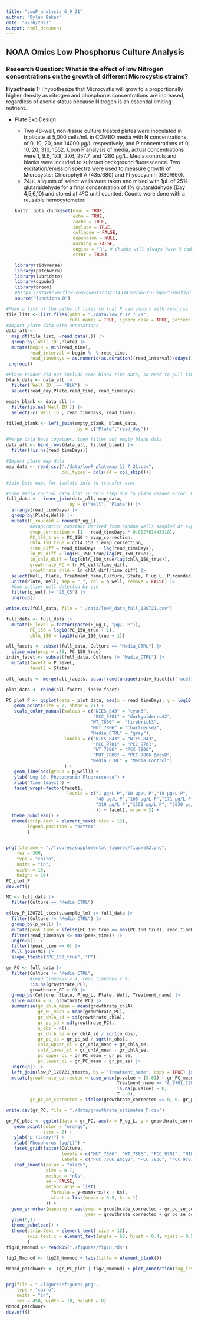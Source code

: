 ```yaml
---
title: "LowP_analysis_6_9_21"
author: "Dylan Baker"
date: "7/30/2021"
output: html_document
---
```


## **NOAA Omics Low Phosphorus Culture Analysis**

### Research Question: What is the effect of low Nitrogen concentrations on the growth of different Microcystis strains?

**Hypothesis 1:** I hypothesize that Microcystis will grow to a proportionally higher density as nitrogen and phosphorus concentrations are increased, regardless of axenic status because Nitrogen is an essential limiting nutrient.

-   Plate Exp Design

    -   Two 48-well, non-tissue culture treated plates were inoculated in triplicate at 5,000 cells/mL in COMBO media with N concentrations of 0, 10, 20, and 14000 μg/L respectively, and P concentrations of 0, 10, 20, 310, 1552. Upon P analysis of media, actual concentrations were 1, 9.6, 17.8, 27.6, 257.7, and 1280 μg/L. Media controls and blanks were included to subtract background fluorescence. Two excitation/emission spectra were used to measure growth of Microcystis: Chlorophyll A (435/680) and Phycocyanin (630/660).
    -   24μL aliquots of select wells were taken and mixed with 1μL of 25% glutaraldehyde for a final concentration of 1% glutaraldehyde (Day 4,5,6,10) and stored at 4ºC until counted. Counts were done with a reusable hemocytometer.

    ```r
    knitr::opts_chunk$set(eval = TRUE, 
                          echo = TRUE, 
                          cache = TRUE,
                          include = TRUE,
                          collapse = FALSE,
                          dependson = NULL,
                          warning = FALSE,
                          engine = "R", # Chunks will always have R code, unless noted
                          error = TRUE)

    library(tidyverse)
    library(patchwork)
    library(lubridate)
    library(ggpubr)
    library(broom)
    #https://stackoverflow.com/questions/11433432/how-to-import-multiple-csv-files-at-once
source("functions.R")
    ```

```r
#Make a list of the paths of files so that R can import with read_csv
file_list <- list.files(path = "./data/low_P_12_7_21",
                        full.names = TRUE, ignore.case = TRUE, pattern = ".csv$")
#Import plate data with annotations
data_all <-
  map_df(file_list, ~read_data(.)) |>
  group_by(`Well ID`,Plate) |>
  mutate(begin = min(read_time),
         read_interval = begin %--% read_time,
         read_timeDays = as.numeric(as.duration((read_interval)/ddays(1)))) |>
 ungroup()

#Plate reader did not include some blank time data, so need to pull time data from existing blanks
blank_data <- data_all |>
  filter(`Well ID` == "BLK") |>
  select(read_day,Plate,read_time, read_timeDays)

empty_blank <- data_all |>
  filter(is.na(`Well ID`)) |>
  select(-c(`Well ID`, read_timeDays, read_time))

filled_blank <- left_join(empty_blank, blank_data,
                           by = c("Plate","read_day"))

#Merge data back together, then filter out empty blank data
data_all <- bind_rows(data_all, filled_blank) |>
  filter(!is.na(read_timeDays))

#Import plate map data
map_data <- read_csv("./data/lowP_platemap_12_7_21.csv",
                     col_types = cols(X4 = col_skip())) 

#Join both maps for isolate info to transfer over

#Some media control data lost in this step due to plate reader error. Not missing any sample data.
full_data <-  inner_join(data_all, map_data,
                        by = c("Well", "Plate")) |>
  arrange(read_timeDays) |>
  group_by(Plate,Well) |>
  mutate(P_rounded = round(P_ug_L),
         #evaporation constant derived from random wells sampled at experiment end. See plate_evap_data for rationale
         evap_correction = (1 - read_timeDays * 0.002761443318),
         PC_150_true = PC_150 * evap_correction,
         chlA_150_true = chlA_150 * evap_correction,
         time_diff = read_timeDays - lag(read_timeDays),
         ln_PC_diff = log(PC_150_true/lag(PC_150_true)),
         ln_chlA_diff = log(chlA_150_true/lag(chlA_150_true)),
         growthrate_PC = ln_PC_diff/time_diff,
         growthrate_chlA = ln_chlA_diff/time_diff) |>
  select(Well, Plate, Treatment_name,Culture, State, P_ug_L, P_rounded,chlA_150, chlA_150_true, PC_150,PC_150_true,read_day,read_time,read_timeDays, growthrate_PC, growthrate_chlA) |>
  unite(Plate, Well, sep = "_", col = p_well, remove = FALSE) |>
  #One outlier well detected by eye
  filter(p_well != "20_C5") |>
  ungroup()

write.csv(full_data, file = "./data/lowP_data_full_120721.csv")

```

```r
full_data <- full_data |>
  mutate(P_level = factor(paste(P_ug_L, "μg/L P")),
         PC_150 = log10(PC_150_true + 1),
         chlA_150 = log10(chlA_150_true + 1))

all_facets <- subset(full_data, Culture == "Media_CTRL") |>
  slice_min(prop = .95, PC_150_true)
indiv_facet <- subset(full_data, Culture != "Media_CTRL") |>
  mutate(facet1 = P_level, 
         facet2 = State)

all_facets <- merge(all_facets, data.frame(unique(indiv_facet[c("facet1","facet2")])))

plot_data <- rbind(all_facets, indiv_facet)

PC_plot_P <- ggplot(data = plot_data, aes(x = read_timeDays, y = log10(PC_150_true), color = Culture)) +
   geom_point(size = 2, shape = 21) +
   scale_color_manual(values = c("NIES_843" = "cyan3",
                                 "PCC_9701" = "darkgoldenrod2",
                                "WT_7806" =  "firebrick3",
                                "MUT_7806" = "chartreuse2",
                                "Media_CTRL" = "gray"),
                      labels = c("NIES_843" = "NIES-843", 
                                 "PCC_9701" = "PCC 9701",
                                 "WT_7806" = "PCC 7806",
                                 "MUT_7806" = "PCC 7806 ΔmcyB", 
                                "Media_CTRL" = "Media Control")
                      ) +
   geom_line(aes(group = p_well)) +
   ylab("Log 10, Phycocyanin Fluorescence") +
   xlab("Time (days)") +
   facet_wrap(~factor(facet1, 
                       levels = c("1 μg/L P","10 μg/L P","19 μg/L P",
                                  "48 μg/L P","100 μg/L P","171 μg/L P",
                                  "310 μg/L P","1551 μg/L P", "3030 μg/L P"
                                  )) + facet2, nrow = 3) +
  theme_pubclean() +
  theme(strip.text = element_text( size = 12),
        legend.position = "bottom"
        )


png(filename = "./figures/supplemental_figures/figureS2.png",
    res = 300,
    type = "cairo",
    units = "in",
    width = 10,
    height = 10)
PC_plot_P
dev.off()
```


```r
MC <- full_data |>
  filter(Culture == "Media_CTRL") 

c(low_P_120721_ttests,sample_lm) := full_data |>
  filter(Culture != "Media_CTRL") |>
  group_by(p_well) |>
  mutate(peak_time = ifelse(PC_150_true == max(PC_150_true), read_timeDays, -1)) |> #mark when the highest fluorescence value is reached, filter below that timepoint
  filter(read_timeDays <= max(peak_time)) |>
  ungroup() |>
  filter(!peak_time == 0) |>
  full_join(MC) |>
  slope_ttests("PC_150_true", "P")

gr_PC <- full_data |>
  filter(Culture != "Media_CTRL", 
         #read_timeDays > 4, read_timeDays < 9,
         !is.na(growthrate_PC),
         growthrate_PC > 0) |>
  group_by(Culture, State, P_ug_L, Plate, Well, Treatment_name) |>
  slice_max(n = 5, growthrate_PC) |>
  summarise(gr_chlA_mean = mean(growthrate_chlA),
            gr_PC_mean = mean(growthrate_PC),
            gr_chlA_sd = sd(growthrate_chlA),
            gr_pc_sd = sd(growthrate_PC),
            n_obs = n(),
            gr_chlA_se = gr_chlA_sd / sqrt(n_obs),
            gr_pc_se = gr_pc_sd / sqrt(n_obs),
            chlA_upper_cl = gr_chlA_mean + gr_chlA_se,
            chlA_lower_cl = gr_chlA_mean - gr_chlA_se,
            pc_upper_cl = gr_PC_mean + gr_pc_se,
            pc_lower_cl = gr_PC_mean - gr_pc_se) |>
  ungroup() |>
  left_join(low_P_120721_ttests, by = "Treatment_name", copy = TRUE) |>
  mutate(growthrate_corrected = case_when(p.value < (0.01) ~ gr_PC_mean,
                                          Treatment_name == "A_9701_19P" | Treatment_name == "A_MUT_48P" ~ gr_PC_mean,
                                          is.na(p.value) ~ 0,
                                          T ~ 0),
         gr_pc_se_corrected = ifelse(growthrate_corrected == 0, 0, gr_pc_se))

write.csv(gr_PC, file = "./data/growthrate_estimates_P.csv")

gr_PC_plot <- ggplot(data = gr_PC, aes(x = P_ug_L, y = growthrate_corrected)) +
   geom_point(color = "orange",
              size = 2) +
   ylab("μ (1/day)") +
   xlab("Phosphorus (μg/L)") +
   facet_grid(factor(Culture, 
                     levels = c("MUT_7806", "WT_7806", "PCC_9701", "NIES_843"), 
                     labels = c("PCC 7806 ΔmcyB", "PCC 7806", "PCC 9701", "NIES-843")  )  ~ State) +
   stat_smooth(color = "black", 
               size = 0.7,
               method = "nls",
               se = FALSE,
               method.args = list(
                 formula = y~mumax*x/(x + ks),
                 start = list(mumax = 0.5, ks = 1)
               )) +
  geom_errorbar(mapping = aes(ymin = growthrate_corrected - gr_pc_se_corrected,
                              ymax = growthrate_corrected + gr_pc_se_corrected)) +
  ylim(0,1) +
  theme_pubclean() +
  theme(strip.text = element_text( size = 12),
        axis.text.x = element_text(angle = 60, hjust = 0.4, vjust = 0.5)
        )
fig2B_Nmonod <- readRDS("./figures/fig2B.rds")

fig2_Nmonod <- fig2B_Nmonod + labs(title = element_blank())

Monod_patchwork <- (gr_PC_plot | fig2_Nmonod) + plot_annotation(tag_levels = "A") + plot_layout(guides = 'collect')


png(file = "./figures/figure2.png", 
    type = "cairo",
    units = "in",
    res = 450, width = 10, height = 8)
Monod_patchwork 
dev.off() 

```




